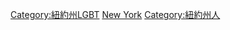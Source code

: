 [[Category:紐約州LGBT|Category:紐約州LGBT]]
[[Category:美國各州LGBT人物|New York]]
[[Category:紐約州人|Category:紐約州人]]